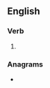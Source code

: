 ==English==

===Verb===
{{head|en|verb form}}

# {{en-simple past of|fall out}}

===Anagrams===
* {{anagrams|en|outfell}}